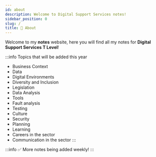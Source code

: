 ```yaml
---
id: about
description: Welcome to Digital Support Services notes!
sidebar_position: 0
slug: /
title: 👋 About
---
```



Welcome to my **notes** website, here you will find all my notes for **Digital Support Services T Level**!

:::info Topics that will be added this year

- Business Context
- Data
- Digital Environments
- Diversity and Inclusion
- Legislation
- Data Analysis
- Tools
- Fault analysis
- Testing
- Culture
- Security
- Planning
- Learning
- Careers in the sector
- Communication in the sector
:::

:::info
✅ More notes being added weekly!
:::
